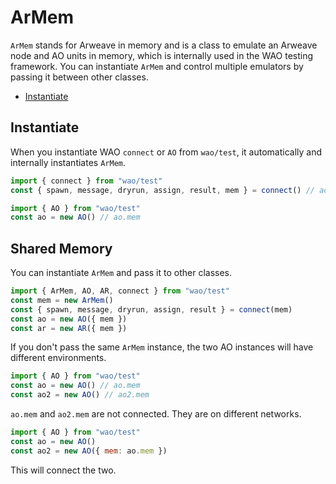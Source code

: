 # ArMem

`ArMem` stands for Arweave in memory and is a class to emulate an Arweave node and AO units in memory, which is internally used in the WAO testing framework. You can instantiate `ArMem` and control multiple emulators by passing it between other classes.

- [Instantiate](#instantiate-4)

## Instantiate

When you instantiate WAO `connect` or `AO` from `wao/test`, it automatically and internally instantiates `ArMem`.

```js
import { connect } from "wao/test"
const { spawn, message, dryrun, assign, result, mem } = connect() // aoconnect APIs
```


```js
import { AO } from "wao/test"
const ao = new AO() // ao.mem
```

## Shared Memory

You can instantiate `ArMem` and pass it to other classes.

```js
import { ArMem, AO, AR, connect } from "wao/test"
const mem = new ArMem()
const { spawn, message, dryrun, assign, result } = connect(mem)
const ao = new AO({ mem })
const ar = new AR({ mem })
```

If you don't pass the same `ArMem` instance, the two AO instances will have different environments.

```js
import { AO } from "wao/test"
const ao = new AO() // ao.mem
const ao2 = new AO() // ao2.mem
```

`ao.mem` and `ao2.mem` are not connected. They are on different networks.

```js
import { AO } from "wao/test"
const ao = new AO()
const ao2 = new AO({ mem: ao.mem })
```

This will connect the two.